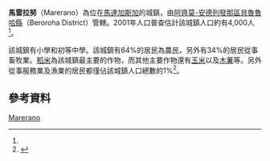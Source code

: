 {{Infobox settlement
|official_name = 馬雷拉努
|other_name =
|native_name = Marerano
|nickname =
|settlement_type = 
|motto =
|pushpin_map = Madagascar
|pushpin_label_position =bottom
|pushpin_map_caption =馬雷拉努在馬達加斯加的位置
|pushpin_mapsize =180
|coordinates_region = MG
|subdivision_type = 國家
|subdivision_name = {{MAD}}
|subdivision_type1 = {{le|區 (馬達加斯加)|Regions of Madagascar|區}}
|subdivision_name1 = [[阿齊莫-安德列發那區|阿齊莫-安德列發那區]]
|subdivision_type2 = {{le|縣 (馬達加斯加)|Districts of Madagascar|縣}}
|subdivision_name2 = [[貝魯魯哈縣|貝魯魯哈縣]]
|population_as_of = 2001
|population_footnotes = <ref name="pop"/>
|population_total = 4000
|population_note =
|population_density_km2 =
|population_density_urban_sq_mi =
|population_blank1_title =民族
|population_blank1 = 
|population_blank2_title =宗教
|population_blank2 =
|timezone = [[東非時間|EAT]]
|utc_offset = +3
|timezone_DST = 
|utc_offset_DST = 
|coordinates_display = inline,title
|latd=21 |latm=22 |lats= |latNS=S
|longd=44|longm=52 |longs= |longEW=E
|elevation_footnotes=
|elevation_m = 347
|elevation_ft =
}}

'''馬雷拉努'''（Marerano）為位在[[馬達加斯加|馬達加斯加]]的城鎮，由[[阿齊莫-安德列發那區|阿齊莫-安德列發那區]][[貝魯魯哈縣|貝魯魯哈縣]]（Beroroha District）管轄。2001年人口普查估計該城鎮人口約有4,000人<ref name="pop"/>。

該城鎮有小學和初等中學。該城鎮有64%的居民為農民，另外有34%的居民從事畜牧業。[[稻米|稻米]]為該城鎮最主要的作物，而其他主要作物還有[[玉米|玉米]]以及[[木薯|木薯]]等。另外從事服務業及漁業的居民都僅佔該城鎮人口總數的1%<ref name="pop">{{cite web | url=http://www.ilo.cornell.edu/ilo/data.html | title=ILO census data | publisher=[[Cornell_University|Cornell University]] | year=2002 | accessdate=2008-04-29 | archive-date=2012-07-15 | archive-url=https://www.webcitation.org/69BXpLH7T?url=http://www.ilo.cornell.edu/ilo/data.html | dead-url=no }}</ref>。

== 參考資料 ==
{{reflist}}

{{阿齊莫-安德列發那區}}

[[Category:阿齊莫-安德列發那區聚居地|Marerano]]

{{Madagascar-geo-stub}}